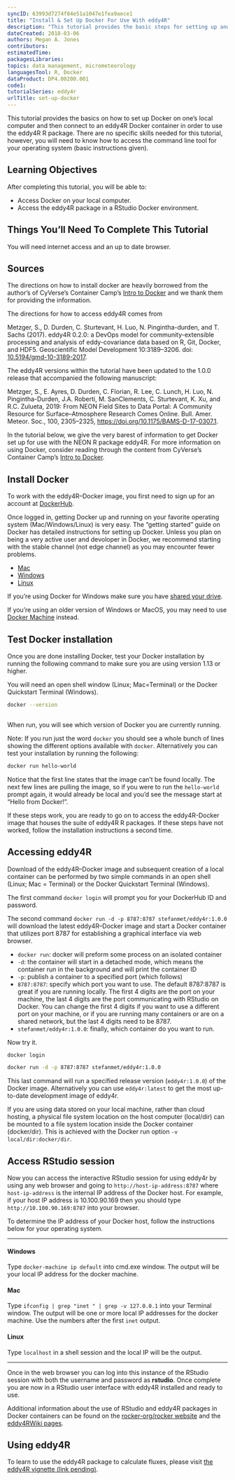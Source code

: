 ```yaml
---
syncID: 63993d7274f84e51a1047e1fea9aece1
title: "Install & Set Up Docker For Use With eddy4R"
description: "This tutorial provides the basic steps for setting up and using Docker to work with the eddy4R R package in a Docker container."
dateCreated: 2018-03-06
authors: Megan A. Jones
contributors: 
estimatedTime: 
packagesLibraries: 
topics: data management, micrometeorology
languagesTool: R, Docker
dataProduct: DP4.00200.001
code1: 
tutorialSeries: eddy4r
urlTitle: set-up-docker
---
```


This tutorial provides the basics on how to set up Docker on one's local computer
and then connect to an eddy4R Docker container in order to use the eddy4R R package. 
There are no specific skills needed for this tutorial, however, you will need to
know how to access the command line tool for your operating system 
(basic instructions given). 

<div id="ds-objectives" markdown="1">

## Learning Objectives
After completing this tutorial, you will be able to:

  * Access Docker on your local computer.
  * Access the eddy4R package in a RStudio Docker environment.
  
## Things You’ll Need To Complete This Tutorial
You will need internet access and an up to date browser.

## Sources

The directions on how to install docker are heavily borrowed from the author's 
of CyVerse's Container Camp's 
<a href="https://cyverse-container-camp-workshop-2018.readthedocs-hosted.com/en/latest/docker/dockerintro.html" target="_blank"> Intro to Docker</a> and we thank them for providing the information. 

The directions for how to access eddy4R comes from 

Metzger, S., D. Durden, C. Sturtevant, H. Luo, N. Pingintha-durden, and T. Sachs (2017). eddy4R 0.2.0: a DevOps model for community-extensible processing and analysis of eddy-covariance data based on R, Git, Docker, and HDF5. Geoscientific Model Development 10:3189–3206. doi: 
<a href="https://www.geosci-model-dev.net/10/3189/2017/" target="_blank">10.5194/gmd-10-3189-2017</a>. 

The eddy4R versions within the tutorial have been updated to the 1.0.0 release that accompanied the following manuscript:

Metzger, S., E. Ayres, D. Durden, C. Florian, R. Lee, C. Lunch, H. Luo, N. Pingintha-Durden, J.A. Roberti, M. SanClements, C. Sturtevant, K. Xu, and R.C. Zulueta, 2019: From NEON Field Sites to Data Portal: A Community Resource for Surface–Atmosphere Research Comes Online. Bull. Amer. Meteor. Soc., 100, 2305–2325, <a href="https://doi.org/10.1175/BAMS-D-17-0307.1" target="_blank">https://doi.org/10.1175/BAMS-D-17-0307.1</a>.

</div>



In the tutorial below, we give the very barest of information to get Docker set
up for use with the NEON R package eddy4R. For more information on using Docker, 
consider reading through the content from CyVerse's Container Camp's 
<a href="https://cyverse-container-camp-workshop-2018.readthedocs-hosted.com/en/latest/docker/dockerintro.html" target="_blank"> Intro to Docker</a>. 


## Install Docker

To work with the eddy4R–Docker image, you first need to sign up for an 
account at <a href="https://hub.docker.com/" target="_blank">DockerHub</a>. 

Once logged in, getting Docker up and running on your favorite operating system 
(Mac/Windows/Linux) is very easy. The "getting started" guide on Docker has 
detailed instructions for setting up Docker. Unless you plan on being a very
active user and devoloper in Docker, we recommend starting with the stable channel 
(not edge channel) as you may encounter fewer problems.  

* <a href="https://docs.docker.com/docker-for-mac/install/" target="_blank">Mac </a>
* <a href="https://docs.docker.com/docker-for-windows/install/" target="_blank">Windows </a>
* <a href="https://docs.docker.com/install/linux/docker-ce/ubuntu/" target="_blank">Linux</a>

If you're using Docker for Windows make sure you have 
<a href="https://docs.docker.com/docker-for-windows/#shared-drives" target="_blank">shared your drive</a>. 

If you're using an older version of Windows or MacOS, you may need to use 
<a href="https://docs.docker.com/machine/overview/" target="_blank">Docker Machine</a> 
instead. 

## Test Docker installation

Once you are done installing Docker, test your Docker installation by running 
the following command to make sure you are using version 1.13 or higher. 

You will need an open shell window (Linux; Mac=Terminal) or the Docker 
Quickstart Terminal (Windows).

``` bash

docker --version
	
```

When run, you will see which version of Docker you are currently running.

Note: If you run just the word ``docker`` you should see a whole bunch of 
lines showing the different options available with ``docker``. Alternatively 
you can test your installation by running the following:

``` bash

docker run hello-world
```

Notice that the first line states that the image can't be found locally. The 
next few lines are pulling the image, so if you were to run the `hello-world` 
prompt again, it would already be local and you'd see the message start at 
"Hello from Docker!". 

If these steps work, you are ready to go on to access the 
eddy4R-Docker image that houses the suite of eddy4R R 
packages. If these steps have not worked, follow the installation 
instructions a second time. 

## Accessing eddy4R

Download of the eddy4R–Docker image and subsequent creation of a local container 
can be performed by two simple commands in an open shell (Linux; Mac = Terminal) 
or the Docker Quickstart Terminal (Windows). 

The first command `docker login` will prompt you for your DockerHub ID and password. 

The second command `docker run -d -p 8787:8787 stefanmet/eddy4r:1.0.0` will 
download the latest eddy4R–Docker image and start a Docker container that 
utilizes port 8787 for establishing a graphical interface via web browser.  

* `docker run`: docker will preform some process on an isolated container 
* `-d`: the container will start in a detached mode, which means the container 
run in the background and will print the container ID
* `-p`: publish a container to a specified port (which follows)
* `8787:8787`: specify which port you want to use. The default 8787:8787 
is great if you are running locally. The first 4 digits are the 
port on your machine, the last 4 digits are the port communicating with 
RStudio on Docker. You can change the first 4 digits if you want to use a 
different port on your machine, or if you are running many containers or 
are on a shared network, but the last 4 digits need to be 8787.
* `stefanmet/eddy4r:1.0.0`: finally, which container do you want to run. 

Now try it. 

```bash
docker login 

docker run -d -p 8787:8787 stefanmet/eddy4r:1.0.0
```

This last command will run a specified release version (`eddy4r:1.0.0`) of the 
Docker image. Alternatively you can use `eddy4r:latest` to get the most up-to-date 
development image of eddy4r. 

If you are using data stored on your local machine, rather than cloud hosting, a 
physical file system location on the host computer (local/dir) can be mounted 
to a file system location inside the Docker container (docker/dir). This is 
achieved with the Docker run option `-v local/dir:docker/dir`.


## Access RStudio session

Now you can access the interactive RStudio session for using eddy4r by using any
web browser and going to `http://host-ip-address:8787` where `host-ip-address` 
is the internal IP address of the Docker host. For example, if your host IP address 
is 10.100.90.169 then you should type `http://10.100.90.169:8787` into your browser. 

To determine the IP address of your Docker host, follow the instructions below 
for your operating system.

***
#### Windows
Type `docker-machine ip default` into cmd.exe window. The output will be your 
local IP address for the docker machine. 

#### Mac

Type `ifconfig | grep "inet " | grep -v 127.0.0.1` into your Terminal window. 
The output will be one or more local IP addresses for the docker machine. Use 
the numbers after the first `inet` output. 

#### Linux
Type `localhost` in a shell session and the local IP will be the output.

***

Once in the web browser you can log into this instance of the RStudio session 
with both the username and password as **rstudio**. Once complete you are now in 
a RStudio user interface with eddy4R installed and ready to use. 

Additional information about the use of RStudio and eddy4R packages in Docker 
containers can be found on the <a href="https://github.com/rocker-org/rocker/wiki/Using-the-RStudio-image" target="_blank">rocker-org/rocker website</a> and the <a href="https://github.com/NEONScience/eddy4R/wiki" target="_blank">eddy4RWiki pages</a>.

## Using eddy4R

To learn to use the eddy4R package to calculate fluxes, please visit <a href="" target="_blank">the eddy4R vignette (link pending)</a>.
